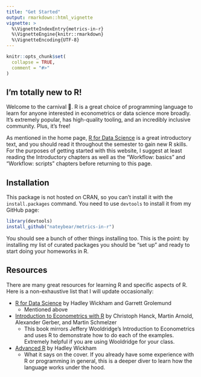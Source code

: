 ```yaml
---
title: "Get Started"
output: rmarkdown::html_vignette
vignette: >
  %\VignetteIndexEntry{metrics-in-r}
  %\VignetteEngine{knitr::rmarkdown}
  %\VignetteEncoding{UTF-8}
---
```


```r
knitr::opts_chunk$set(
  collapse = TRUE,
  comment = "#>"
)
```

## I'm totally new to R!

Welcome to the carnival 🎪. R is a great choice of programming language to learn for anyone interested in econometrics or data science more broadly. It's extremely popular, has high-quality tooling, and an incredibly inclusive community. Plus, it's free!

As mentioned in the home page, [R for Data Science](https://r4ds.had.co.nz/) is a great introductory text, and you should read it throughout the semester to gain new R skills. For the purposes of getting started with this website, I suggest at least reading the Introductory chapters as well as the "Workflow: basics" and "Workflow: scripts" chapters before returning to this page.

## Installation

This package is not hosted on CRAN, so you can't install it with the `install.packages` command. You need to use `devtools` to install it from my GitHub page:

```r
library(devtools)
install_github("nateybear/metrics-in-r")
```

You should see a bunch of other things installing too. This is the point: by installing my list of curated packages you should be "set up" and ready to start doing your homeworks in R.

## Resources

There are many great resources for learning R and specific aspects of R. Here is a non-exhaustive list that I will update occasionally:

* [R for Data Science](https://r4ds.had.co.nz/) by Hadley Wickham and Garrett Grolemund
  - Mentioned above
* [Introduction to Econometrics with R](https://www.econometrics-with-r.org/) by Christoph Hanck, Martin Arnold, Alexander Gerber, and Martin Schmelzer
  - This book mirrors Jeffery Wooldridge's Introduction to Econometrics and uses R to demonstrate how to do each of the examples. Extremely helpful if you are using Wooldridge for your class.
* [Advanced R](https://adv-r.hadley.nz/) by Hadley Wickham
  - What it says on the cover. If you already have some experience with R or programming in general, this is a deeper diver to learn how the language works under the hood.

